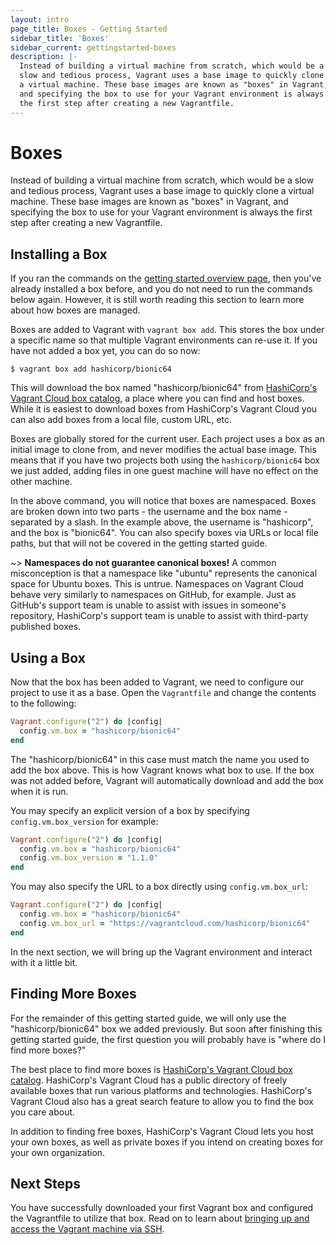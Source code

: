 ```yaml
---
layout: intro
page_title: Boxes - Getting Started
sidebar_title: 'Boxes'
sidebar_current: gettingstarted-boxes
description: |-
  Instead of building a virtual machine from scratch, which would be a
  slow and tedious process, Vagrant uses a base image to quickly clone
  a virtual machine. These base images are known as "boxes" in Vagrant,
  and specifying the box to use for your Vagrant environment is always
  the first step after creating a new Vagrantfile.
---
```


# Boxes

Instead of building a virtual machine from scratch, which would be a
slow and tedious process, Vagrant uses a base image to quickly clone
a virtual machine. These base images are known as "boxes" in Vagrant,
and specifying the box to use for your Vagrant environment is always
the first step after creating a new Vagrantfile.

## Installing a Box

If you ran the commands on the [getting started overview page](/intro/getting-started/),
then you've already installed a box before, and you do not need to run
the commands below again. However, it is still worth reading this section
to learn more about how boxes are managed.

Boxes are added to Vagrant with `vagrant box add`. This stores the box
under a specific name so that multiple Vagrant environments can re-use it.
If you have not added a box yet, you can do so now:

```shell-session
$ vagrant box add hashicorp/bionic64
```

This will download the box named "hashicorp/bionic64" from
[HashiCorp's Vagrant Cloud box catalog](https://vagrantcloud.com/boxes/search), a place where you can find
and host boxes. While it is easiest to download boxes from HashiCorp's Vagrant Cloud
you can also add boxes from a local file, custom URL, etc.

Boxes are globally stored for the current user. Each project uses a box
as an initial image to clone from, and never modifies the actual base
image. This means that if you have two projects both using the `hashicorp/bionic64`
box we just added, adding files in one guest machine will have no effect
on the other machine.

In the above command, you will notice that boxes are namespaced. Boxes are
broken down into two parts - the username and the box name - separated by a
slash. In the example above, the username is "hashicorp", and the box is
"bionic64". You can also specify boxes via URLs or local file paths, but that
will not be covered in the getting started guide.

~> **Namespaces do not guarantee canonical boxes!** A common misconception is
that a namespace like "ubuntu" represents the canonical space for Ubuntu boxes.
This is untrue. Namespaces on Vagrant Cloud behave very similarly to namespaces on
GitHub, for example. Just as GitHub's support team is unable to assist with
issues in someone's repository, HashiCorp's support team is unable to assist
with third-party published boxes.

## Using a Box

Now that the box has been added to Vagrant, we need to configure our
project to use it as a base. Open the `Vagrantfile` and change the
contents to the following:

```ruby
Vagrant.configure("2") do |config|
  config.vm.box = "hashicorp/bionic64"
end
```

The "hashicorp/bionic64" in this case must match the name you used to add
the box above. This is how Vagrant knows what box to use. If the box was not
added before, Vagrant will automatically download and add the box when it is
run.

You may specify an explicit version of a box by specifying `config.vm.box_version`
for example:

```ruby
Vagrant.configure("2") do |config|
  config.vm.box = "hashicorp/bionic64"
  config.vm.box_version = "1.1.0"
end
```

You may also specify the URL to a box directly using `config.vm.box_url`:

```ruby
Vagrant.configure("2") do |config|
  config.vm.box = "hashicorp/bionic64"
  config.vm.box_url = "https://vagrantcloud.com/hashicorp/bionic64"
end
```

In the next section, we will bring up the Vagrant environment and interact
with it a little bit.

## Finding More Boxes

For the remainder of this getting started guide, we will only use the
"hashicorp/bionic64" box we added previously. But soon after finishing
this getting started guide, the first question you will probably have is
"where do I find more boxes?"

The best place to find more boxes is [HashiCorp's Vagrant Cloud box catalog](https://vagrantcloud.com/boxes/search).
HashiCorp's Vagrant Cloud has a public directory of freely available boxes that
run various platforms and technologies. HashiCorp's Vagrant Cloud also has a great search
feature to allow you to find the box you care about.

In addition to finding free boxes, HashiCorp's Vagrant Cloud lets you host your own
boxes, as well as private boxes if you intend on creating boxes for your
own organization.

## Next Steps

You have successfully downloaded your first Vagrant box and configured the
Vagrantfile to utilize that box. Read on to learn about [bringing up and access
the Vagrant machine via SSH](/intro/getting-started/up).
